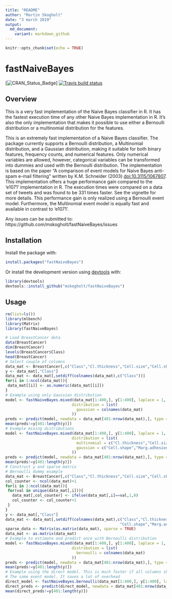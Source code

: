 ```yaml
---
title: "README"
author: "Martin Skogholt"
date: "3 march 2019"
output:
  md_document:
    variant: markdown_github
---
```


```r
knitr::opts_chunk$set(echo = TRUE)
```
# fastNaiveBayes
[![CRAN\_Status\_Badge](https://www.r-pkg.org/badges/version-last-release/fastNaiveBayes)]
[![Travis build status](https://travis-ci.org/mskogholt/fastNaiveBayes.svg?branch=master)](https://travis-ci.org/mskogholt/fastNaiveBayes)

## Overview
This is a very fast implementation of the Naive Bayes classifier in R. It has the fastest execution time of any other Naive Bayes implementation in R. It's also the only implementation that makes it possible to use either a Bernoulli distribution or a multinomial distribution for the features. 

This is an extremely fast implementation of a Naive Bayes classifier. The package currently supports a Bernoulli distribution, a Multinomial distribution, and a Gaussian distribution, making it suitable for both binary features, frequency counts, and numerical features. Only numerical variables are allowed, however, categorical variables can be transformed into dummies and used with the Bernoulli distribution. The implementation is based on the paper "A comparison of event models for Naive Bayes anti-spam e-mail filtering" written by K.M. Schneider (2003) <doi:10.3115/1067807>. This implementation offers a huge performance gain compared to the 'e1071' implementation in R. The execution times were compared on a data set of tweets and was found to be 331 times faster. See the vignette for more details. This performance gain is only realized using a Bernoulli event model. Furthermore, the Multinomial event model is equally fast and available in contrast to 'e1071'.

Any issues can be submitted to: https://github.com/mskogholt/fastNaiveBayes/issues

## Installation
Install the package with:
```r
install.packages("fastNaiveBayes")
```
Or install the development version using [devtools](https://github.com/hadley/devtools) with:
```r
library(devtools)
devtools::install_github("mskogholt/fastNaiveBayes")
```

## Usage
```r
rm(list=ls())
library(mlbench)
library(Matrix)
library(fastNaiveBayes)

# Load BreastCancer data
data(BreastCancer)
dim(BreastCancer)
levels(BreastCancer$Class)
head(BreastCancer)
# Select couple of columns
data_mat <- BreastCancer[,c("Class","Cl.thickness","Cell.size","Cell.shape","Marg.adhesion")]
y <- data_mat[,"Class"]
data_mat <- data_mat[,setdiff(colnames(data_mat),c("Class"))]
for(i in 1:ncol(data_mat)){
 data_mat[[i]] <- as.numeric(data_mat[[i]])
}
# Example using only Gaussian distribution
model <- fastNaiveBayes.mixed(data_mat[1:400,], y[1:400], laplace = 1, sparse = TRUE,
                             distribution = list(
                               gaussian = colnames(data_mat)
                             ))
preds <- predict(model, newdata = data_mat[401:nrow(data_mat),], type = "class")
mean(preds!=y[401:length(y)])
# Example mixing distributions
model <- fastNaiveBayes.mixed(data_mat[1:400,], y[1:400], laplace = 1, sparse = TRUE,
                             distribution = list(
                               multinomial = c("Cl.thickness","Cell.size"),
                               gaussian = c("Cell.shape","Marg.adhesion")
                             ))
preds <- predict(model, newdata = data_mat[401:nrow(data_mat),], type = "class")
mean(preds!=y[401:length(y)])
# Construct y and sparse matrix
# Bernoulli dummy example
data_mat <- BreastCancer[,c("Class","Cl.thickness","Cell.size","Cell.shape","Marg.adhesion")]
col_counter <- ncol(data_mat)+1
for(i in 2:ncol(data_mat)){
 for(val in unique(data_mat[,i])){
   data_mat[,col_counter] <- ifelse(data_mat[,i]==val,1,0)
   col_counter <- col_counter+1
 }
}
y <- data_mat[,"Class"]
data_mat <- data_mat[,setdiff(colnames(data_mat),c("Class","Cl.thickness", "Cell.size",
                                                  "Cell.shape","Marg.adhesion"))]
sparse_data <- Matrix(as.matrix(data_mat), sparse = TRUE)
data_mat <- as.matrix(data_mat)
# Example to estimate and predict once with Bernoulli distribution
model <- fastNaiveBayes.mixed(data_mat[1:400,], y[1:400], laplace = 1, sparse = TRUE,
                             distribution = list(
                               bernoulli = colnames(data_mat)
                             ))
preds <- predict(model, newdata = data_mat[401:nrow(data_mat),], type = "class")
mean(preds!=y[401:length(y)])
# Example using the direct model. This is much faster if all columns should have
# The same event model. It saves a lot of overhead
direct_model <- fastNaiveBayes.bernoulli(data_mat[1:400,], y[1:400], laplace = 1, sparse = TRUE)
direct_preds <- predict(direct_model, newdata = data_mat[401:nrow(data_mat),], type = "class")
mean(direct_preds!=y[401:length(y)])
```

